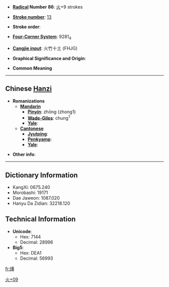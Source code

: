 * '''[[Wiktionary:Chinese radical index| Radical]] Number 86''': [[Wiktionary:Chinese radical index 火|火]]+9 strokes

* '''[[Wiktionary:Chinese total strokes index|Stroke number]]''': [[Wiktionary:Chinese total strokes index 13|13]]

* '''Stroke order''': 

* '''[[Wiktionary:Chinese four corner index|Four-Corner System]]''': 9281<sub>4</sub>

* '''[[Wiktionary:Chinese Cangjie index|Cangjie input]]''': 火竹十土 (FHJG)

* '''Graphical Significance and Origin''': 

* '''Common Meaning'''

----

== Chinese [[Hanzi]] ==

* '''Romanizations'''
** '''[[Mandarin]]'''
*** '''[[Pinyin]]''': zhōng (zhong1)
*** '''[[Wade-Giles]]''': chung<sup>1</sup>
*** '''[[Yale]]''': 
** '''[[Cantonese]]'''
*** '''[[Jyutping]]''':
*** '''[[Penkyamp]]''': 
*** '''[[Yale]]''': 

* '''Other info''': 

----

== Dictionary Information ==

* KangXi: 0675.240
* Morobashi: 19171
* Dae Jaweon: 1087.020
* Hanyu Da Zidian: 32218.120

== Technical Information ==

* '''Unicode''':
** Hex: 7144
** Decimal: 28996
* '''Big5''':
** Hex: DEA1
** Decimal: 56993

[[Category:CJKV Character articles lacking a common meaning|火+09]]

[[fr:煄]]